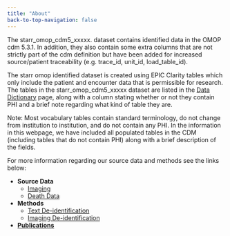 ```yaml
---
title: "About"
back-to-top-navigation: false
---
```


The starr_omop_cdm5_xxxxx. dataset contains identified data in the OMOP cdm 5.3.1. In addition, they also contain some extra columns that are not strictly part of the cdm definition but have been added for increased source/patient traceability (e.g. trace_id, unit_id, load_table_id). 

The starr omop identified dataset is created using EPIC Clarity tables which only include the patient and encounter data that is permissible for research. The tables in the starr_omop_cdm5_xxxxx dataset are listed in the [Data Dictionary](data_dictionary.qmd) page, along with a column stating whether or not they contain PHI and a brief note regarding what kind of table they are. 

Note: Most vocabulary tables contain standard terminology, do not change from institution to institution, and do not contain any PHI.  In the information in this webpage, we have included all populated tables in the CDM (including tables that do not contain PHI) along with a brief description of the fields. 

For more information regarding our source data and methods see the links below:

- **Source Data**
    - [Imaging](https://starr.stanford.edu/data-types/imaging)
    - [Death Data](https://starr.stanford.edu/data-types/death-data)
- **Methods**
    - [Text De-identification](https://starr.stanford.edu/methods/tide-clinical-text-safe-harbor)
    - [Imaging De-identification](https://starr.stanford.edu/methods/dicom-safe-harbor-phi-scrubbing)
- [**Publications**](https://starr.stanford.edu/publications-0 )




